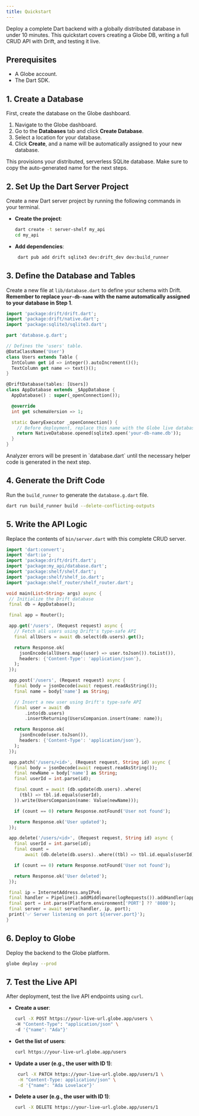 ```yaml
---
title: Quickstart
---
```


Deploy a complete Dart backend with a globally distributed database in under 10 minutes. This quickstart covers creating a Globe DB, writing a full CRUD API with Drift, and testing it live.

## Prerequisites

- A Globe account.
- The Dart SDK.

## 1. Create a Database

First, create the database on the Globe dashboard.

1. Navigate to the Globe dashboard.
2. Go to the **Databases** tab and click **Create Database**.
3. Select a location for your database.
4. Click **Create**, and a name will be automatically assigned to your new database.

This provisions your distributed, serverless SQLite database. Make sure to copy the auto-generated name for the next steps.

## 2. Set Up the Dart Server Project

Create a new Dart server project by running the following commands in your terminal.

- **Create the project**:

  ```bash
  dart create -t server-shelf my_api
  cd my_api
  ```

- **Add dependencies**:
  ```bash
   dart pub add drift sqlite3 dev:drift_dev dev:build_runner
  ```

## 3. Define the Database and Tables

Create a new file at `lib/database.dart` to define your schema with Drift. **Remember to replace `your-db-name` with the name automatically assigned to your database in Step 1**.

```dart
import 'package:drift/drift.dart';
import 'package:drift/native.dart';
import 'package:sqlite3/sqlite3.dart';

part 'database.g.dart';

// Defines the 'users' table.
@DataClassName('User')
class Users extends Table {
  IntColumn get id => integer().autoIncrement()();
  TextColumn get name => text()();
}

@DriftDatabase(tables: [Users])
class AppDatabase extends _$AppDatabase {
  AppDatabase() : super(_openConnection());

  @override
  int get schemaVersion => 1;

  static QueryExecutor _openConnection() {
    // Before deployment, replace this name with the Globe live database.
    return NativeDatabase.opened(sqlite3.open('your-db-name.db'));
  }
}
```

<Info>
  Analyzer errors will be present in `database.dart` until the necessary helper
  code is generated in the next step.
</Info>

## 4. Generate the Drift Code

Run the `build_runner` to generate the `database.g.dart` file.

```bash
dart run build_runner build --delete-conflicting-outputs
```

## 5. Write the API Logic

Replace the contents of `bin/server.dart` with this complete CRUD server.

```dart
import 'dart:convert';
import 'dart:io';
import 'package:drift/drift.dart';
import 'package:my_api/database.dart';
import 'package:shelf/shelf.dart';
import 'package:shelf/shelf_io.dart';
import 'package:shelf_router/shelf_router.dart';

void main(List<String> args) async {
 // Initialize the Drift database
 final db = AppDatabase();

 final app = Router();

 app.get('/users', (Request request) async {
   // Fetch all users using Drift's type-safe API
   final allUsers = await db.select(db.users).get();

   return Response.ok(
     jsonEncode(allUsers.map((user) => user.toJson()).toList()),
     headers: {'Content-Type': 'application/json'},
   );
 });

 app.post('/users', (Request request) async {
   final body = jsonDecode(await request.readAsString());
   final name = body['name'] as String;

   // Insert a new user using Drift's type-safe API
   final user = await db
       .into(db.users)
       .insertReturning(UsersCompanion.insert(name: name));

   return Response.ok(
     jsonEncode(user.toJson()),
     headers: {'Content-Type': 'application/json'},
   );
 });

 app.patch('/users/<id>', (Request request, String id) async {
   final body = jsonDecode(await request.readAsString());
   final newName = body['name'] as String;
   final userId = int.parse(id);

   final count = await (db.update(db.users)..where(
     (tbl) => tbl.id.equals(userId),
   )).write(UsersCompanion(name: Value(newName)));

   if (count == 0) return Response.notFound('User not found');

   return Response.ok('User updated');
 });

 app.delete('/users/<id>', (Request request, String id) async {
   final userId = int.parse(id);
   final count =
       await (db.delete(db.users)..where((tbl) => tbl.id.equals(userId))).go();

   if (count == 0) return Response.notFound('User not found');

   return Response.ok('User deleted');
 });

 final ip = InternetAddress.anyIPv4;
 final handler = Pipeline().addMiddleware(logRequests()).addHandler(app.call);
 final port = int.parse(Platform.environment['PORT'] ?? '8080');
 final server = await serve(handler, ip, port);
 print('✅ Server listening on port ${server.port}');
}
```

## 6. Deploy to Globe

Deploy the backend to the Globe platform.

```bash
globe deploy --prod
```

## 7. Test the Live API

After deployment, test the live API endpoints using `curl`.

- **Create a user**:

  ```bash
  curl -X POST https://your-live-url.globe.app/users \
  -H "Content-Type": "application/json" \
  -d '{"name": "Ada"}'
  ```

- **Get the list of users**:

  ```bash
  curl https://your-live-url.globe.app/users
  ```

- **Update a user (e.g., the user with ID 1)**:

  ```bash
   curl -X PATCH https://your-live-url.globe.app/users/1 \
   -H "Content-Type: application/json" \
   -d '{"name": "Ada Lovelace"}'
  ```

- **Delete a user (e.g., the user with ID 1)**:

  ```bash
  curl -X DELETE https://your-live-url.globe.app/users/1
  ```
